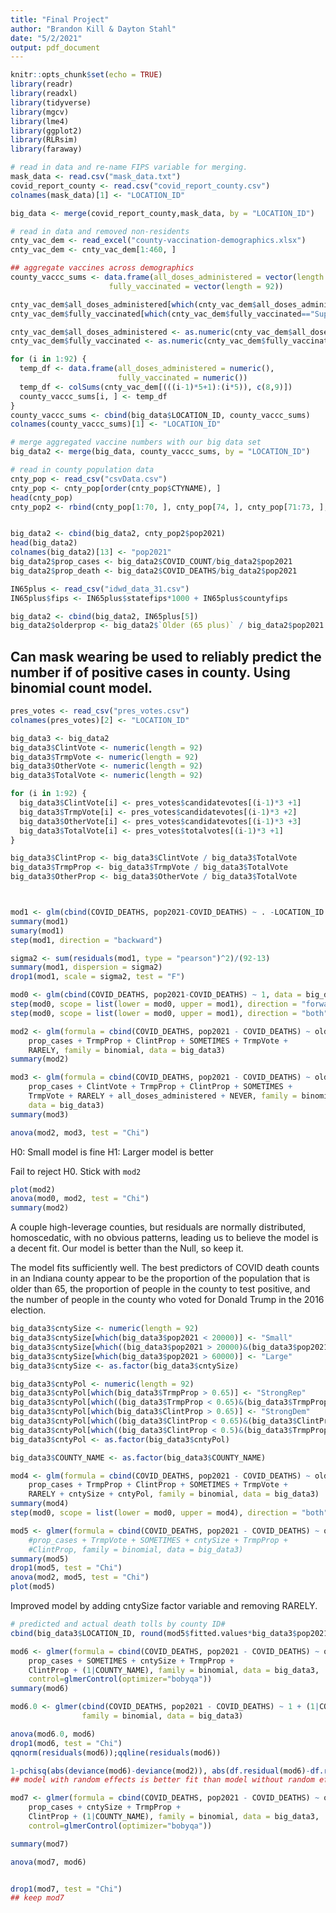 ```yaml
---
title: "Final Project"
author: "Brandon Kill & Dayton Stahl"
date: "5/2/2021"
output: pdf_document
---
```


```r
knitr::opts_chunk$set(echo = TRUE)
library(readr)
library(readxl)
library(tidyverse)
library(mgcv)
library(lme4)
library(ggplot2)
library(RLRsim)
library(faraway)
```

```r
# read in data and re-name FIPS variable for merging.
mask_data <- read.csv("mask_data.txt")
covid_report_county <- read.csv("covid_report_county.csv")
colnames(mask_data)[1] <- "LOCATION_ID"

big_data <- merge(covid_report_county,mask_data, by = "LOCATION_ID")

# read in data and removed non-residents
cnty_vac_dem <- read_excel("county-vaccination-demographics.xlsx")
cnty_vac_dem <- cnty_vac_dem[1:460, ]

## aggregate vaccines across demographics
county_vaccc_sums <- data.frame(all_doses_administered = vector(length = 92), 
                      fully_vaccinated = vector(length = 92))

cnty_vac_dem$all_doses_administered[which(cnty_vac_dem$all_doses_administered=="Suppressed")] <- 0
cnty_vac_dem$fully_vaccinated[which(cnty_vac_dem$fully_vaccinated=="Suppressed")] <- 0

cnty_vac_dem$all_doses_administered <- as.numeric(cnty_vac_dem$all_doses_administered)
cnty_vac_dem$fully_vaccinated <- as.numeric(cnty_vac_dem$fully_vaccinated)

for (i in 1:92) {
  temp_df <- data.frame(all_doses_administered = numeric(), 
                        fully_vaccinated = numeric())
  temp_df <- colSums(cnty_vac_dem[(((i-1)*5+1):(i*5)), c(8,9)])
  county_vaccc_sums[i, ] <- temp_df
}
county_vaccc_sums <- cbind(big_data$LOCATION_ID, county_vaccc_sums)
colnames(county_vaccc_sums)[1] <- "LOCATION_ID"

# merge aggregated vaccine numbers with our big data set
big_data2 <- merge(big_data, county_vaccc_sums, by = "LOCATION_ID")

# read in county population data
cnty_pop <- read_csv("csvData.csv")
cnty_pop <- cnty_pop[order(cnty_pop$CTYNAME), ]
head(cnty_pop)
cnty_pop2 <- rbind(cnty_pop[1:70, ], cnty_pop[74, ], cnty_pop[71:73, ], cnty_pop[75:92, ])


big_data2 <- cbind(big_data2, cnty_pop2$pop2021)
head(big_data2)
colnames(big_data2)[13] <- "pop2021"
big_data2$prop_cases <- big_data2$COVID_COUNT/big_data2$pop2021
big_data2$prop_death <- big_data2$COVID_DEATHS/big_data2$pop2021

IN65plus <- read_csv("idwd_data_31.csv")
IN65plus$fips <- IN65plus$statefips*1000 + IN65plus$countyfips

big_data2 <- cbind(big_data2, IN65plus[5])
big_data2$olderprop <- big_data2$`Older (65 plus)` / big_data2$pop2021
```


## Can mask wearing be used to reliably predict the number if of positive cases in county.  Using binomial count model.

```r
pres_votes <- read_csv("pres_votes.csv")
colnames(pres_votes)[2] <- "LOCATION_ID"

big_data3 <- big_data2
big_data3$ClintVote <- numeric(length = 92)
big_data3$TrmpVote <- numeric(length = 92) 
big_data3$OtherVote <- numeric(length = 92)
big_data3$TotalVote <- numeric(length = 92)

for (i in 1:92) {
  big_data3$ClintVote[i] <- pres_votes$candidatevotes[(i-1)*3 +1]
  big_data3$TrmpVote[i] <- pres_votes$candidatevotes[(i-1)*3 +2]
  big_data3$OtherVote[i] <- pres_votes$candidatevotes[(i-1)*3 +3]
  big_data3$TotalVote[i] <- pres_votes$totalvotes[(i-1)*3 +1]
}

big_data3$ClintProp <- big_data3$ClintVote / big_data3$TotalVote
big_data3$TrmpProp <- big_data3$TrmpVote / big_data3$TotalVote 
big_data3$OtherProp <- big_data3$OtherVote / big_data3$TotalVote



mod1 <- glm(cbind(COVID_DEATHS, pop2021-COVID_DEATHS) ~ . -LOCATION_ID - COVID_COUNT - COVID_TEST - COUNTY_NAME - prop_death - TotalVote - OtherProp - `Older (65 plus)` - fully_vaccinated - OtherVote, data = big_data3, family = binomial)
summary(mod1)
sumary(mod1)
step(mod1, direction = "backward")

sigma2 <- sum(residuals(mod1, type = "pearson")^2)/(92-13)
summary(mod1, dispersion = sigma2)
drop1(mod1, scale = sigma2, test = "F")

mod0 <- glm(cbind(COVID_DEATHS, pop2021-COVID_DEATHS) ~ 1, data = big_data3, family = binomial)
step(mod0, scope = list(lower = mod0, upper = mod1), direction = "forward")
step(mod0, scope = list(lower = mod0, upper = mod1), direction = "both")
```


```r
mod2 <- glm(formula = cbind(COVID_DEATHS, pop2021 - COVID_DEATHS) ~ olderprop + 
    prop_cases + TrmpProp + ClintProp + SOMETIMES + TrmpVote + 
    RARELY, family = binomial, data = big_data3)
summary(mod2)

mod3 <- glm(formula = cbind(COVID_DEATHS, pop2021 - COVID_DEATHS) ~ olderprop + 
    prop_cases + ClintVote + TrmpProp + ClintProp + SOMETIMES + 
    TrmpVote + RARELY + all_doses_administered + NEVER, family = binomial, 
    data = big_data3)
summary(mod3)

anova(mod2, mod3, test = "Chi")
```
H0: Small model is fine
H1: Larger model is better

Fail to reject H0.  Stick with `mod2`


```r
plot(mod2)
anova(mod0, mod2, test = "Chi")
summary(mod2)
```
A couple high-leverage counties, but residuals are normally distributed, homoscedatic, with no obvious patterns, leading us to believe the model is a decent fit. Our model is better than the Null, so keep it.

The model fits sufficiently well. The best predictors of COVID death counts in an Indiana county appear to be the proportion of the population that is older than 65, the proportion of people in the county to test positive, and the number of people in the county who voted for Donald Trump in the 2016 election.




```r
big_data3$cntySize <- numeric(length = 92)
big_data3$cntySize[which(big_data3$pop2021 < 20000)] <- "Small"
big_data3$cntySize[which((big_data3$pop2021 > 20000)&(big_data3$pop2021 < 60000))] <- "Medium"
big_data3$cntySize[which(big_data3$pop2021 > 60000)] <- "Large"
big_data3$cntySize <- as.factor(big_data3$cntySize)

big_data3$cntyPol <- numeric(length = 92)
big_data3$cntyPol[which(big_data3$TrmpProp > 0.65)] <- "StrongRep"
big_data3$cntyPol[which((big_data3$TrmpProp < 0.65)&(big_data3$TrmpProp > 0.5))] <- "LeanRep"
big_data3$cntyPol[which(big_data3$ClintProp > 0.65)] <- "StrongDem"
big_data3$cntyPol[which((big_data3$ClintProp < 0.65)&(big_data3$ClintProp > 0.5))] <- "LeanDem"
big_data3$cntyPol[which((big_data3$ClintProp < 0.5)&(big_data3$TrmpProp < 0.5))] <- "Independent"
big_data3$cntyPol <- as.factor(big_data3$cntyPol)

big_data3$COUNTY_NAME <- as.factor(big_data3$COUNTY_NAME)
```



```r
mod4 <- glm(formula = cbind(COVID_DEATHS, pop2021 - COVID_DEATHS) ~ olderprop + 
    prop_cases + TrmpProp + ClintProp + SOMETIMES + TrmpVote + 
    RARELY + cntySize + cntyPol, family = binomial, data = big_data3)
summary(mod4)
step(mod0, scope = list(lower = mod0, upper = mod4), direction = "both")

mod5 <- glmer(formula = cbind(COVID_DEATHS, pop2021 - COVID_DEATHS) ~ olderprop + 
    #prop_cases + TrmpVote + SOMETIMES + cntySize + TrmpProp + 
    #ClintProp, family = binomial, data = big_data3)
summary(mod5)
drop1(mod5, test = "Chi")
anova(mod2, mod5, test = "Chi")
plot(mod5)
```

Improved model by adding cntySize factor variable and removing RARELY.

```r
# predicted and actual death tolls by county ID#
cbind(big_data3$LOCATION_ID, round(mod5$fitted.values*big_data3$pop2021,2), big_data3$COVID_DEATHS)
```


```r
mod6 <- glmer(formula = cbind(COVID_DEATHS, pop2021 - COVID_DEATHS) ~ olderprop + 
    prop_cases + SOMETIMES + cntySize + TrmpProp + 
    ClintProp + (1|COUNTY_NAME), family = binomial, data = big_data3,
    control=glmerControl(optimizer="bobyqa"))
summary(mod6)

mod6.0 <- glmer(cbind(COVID_DEATHS, pop2021 - COVID_DEATHS) ~ 1 + (1|COUNTY_NAME),
                family = binomial, data = big_data3)

anova(mod6.0, mod6)
drop1(mod6, test = "Chi")
qqnorm(residuals(mod6));qqline(residuals(mod6))

1-pchisq(abs(deviance(mod6)-deviance(mod2)), abs(df.residual(mod6)-df.residual(mod2)))
## model with random effects is better fit than model without random effects

mod7 <- glmer(formula = cbind(COVID_DEATHS, pop2021 - COVID_DEATHS) ~ olderprop + 
    prop_cases + cntySize + TrmpProp + 
    ClintProp + (1|COUNTY_NAME), family = binomial, data = big_data3,
    control=glmerControl(optimizer="bobyqa"))

summary(mod7)

anova(mod7, mod6)


drop1(mod7, test = "Chi")
## keep mod7
```









